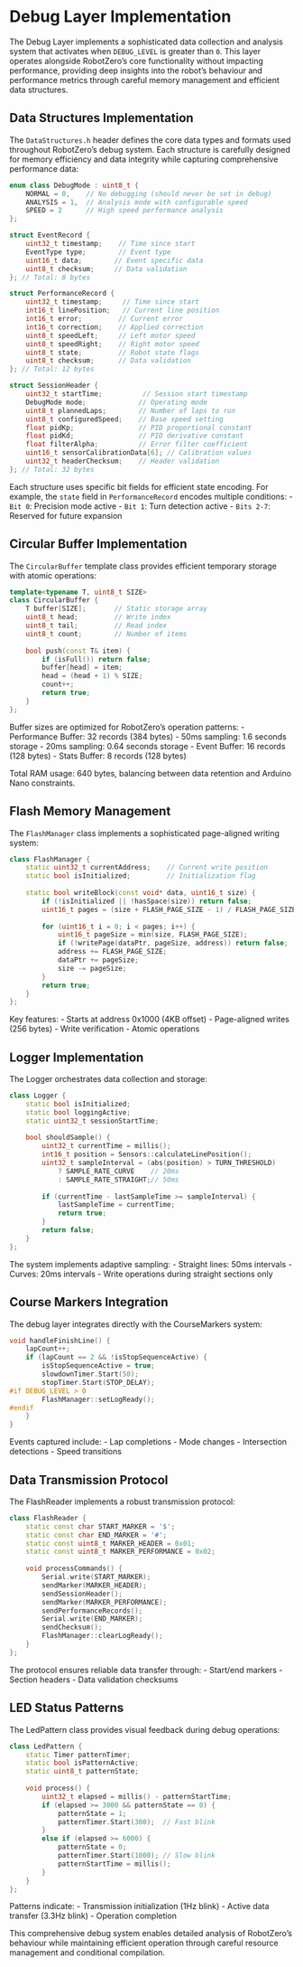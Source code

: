 # Debug Layer Implementation

The Debug Layer implements a sophisticated data collection and analysis system that activates when `DEBUG_LEVEL` is greater than `0`. This layer operates alongside RobotZero's core functionality without impacting performance, providing deep insights into the robot's behaviour and performance metrics through careful memory management and efficient data structures.

## Data Structures Implementation

The `DataStructures.h` header defines the core data types and formats used throughout RobotZero's debug system. Each structure is carefully designed for memory efficiency and data integrity while capturing comprehensive performance data:

```cpp
enum class DebugMode : uint8_t {
    NORMAL = 0,    // No debugging (should never be set in debug)
    ANALYSIS = 1,  // Analysis mode with configurable speed
    SPEED = 2      // High speed performance analysis
};

struct EventRecord {
    uint32_t timestamp;    // Time since start
    EventType type;        // Event type
    uint16_t data;        // Event specific data
    uint8_t checksum;     // Data validation
}; // Total: 8 bytes

struct PerformanceRecord {
    uint32_t timestamp;     // Time since start
    int16_t linePosition;   // Current line position
    int16_t error;         // Current error
    int16_t correction;    // Applied correction
    uint8_t speedLeft;     // Left motor speed
    uint8_t speedRight;    // Right motor speed
    uint8_t state;         // Robot state flags
    uint8_t checksum;      // Data validation
}; // Total: 12 bytes

struct SessionHeader {
    uint32_t startTime;          // Session start timestamp
    DebugMode mode;             // Operating mode
    uint8_t plannedLaps;        // Number of laps to run
    uint8_t configuredSpeed;    // Base speed setting
    float pidKp;                // PID proportional constant
    float pidKd;                // PID derivative constant
    float filterAlpha;          // Error filter coefficient
    uint16_t sensorCalibrationData[6]; // Calibration values
    uint32_t headerChecksum;    // Header validation
}; // Total: 32 bytes
```

Each structure uses specific bit fields for efficient state encoding. For example, the `state` field in `PerformanceRecord` encodes multiple conditions:
- `Bit 0`: Precision mode active
- `Bit 1`: Turn detection active
- `Bits 2-7`: Reserved for future expansion

## Circular Buffer Implementation

The `CircularBuffer` template class provides efficient temporary storage with atomic operations:

```cpp
template<typename T, uint8_t SIZE>
class CircularBuffer {
    T buffer[SIZE];       // Static storage array
    uint8_t head;         // Write index
    uint8_t tail;         // Read index
    uint8_t count;        // Number of items
    
    bool push(const T& item) {
        if (isFull()) return false;
        buffer[head] = item;
        head = (head + 1) % SIZE;
        count++;
        return true;
    }
};
```

Buffer sizes are optimized for RobotZero's operation patterns:
- Performance Buffer: 32 records (384 bytes)
  - 50ms sampling: 1.6 seconds storage
  - 20ms sampling: 0.64 seconds storage
- Event Buffer: 16 records (128 bytes)
- Stats Buffer: 8 records (128 bytes)

Total RAM usage: 640 bytes, balancing between data retention and Arduino Nano constraints.

## Flash Memory Management

The `FlashManager` class implements a sophisticated page-aligned writing system:

```cpp
class FlashManager {
    static uint32_t currentAddress;    // Current write position
    static bool isInitialized;         // Initialization flag
    
    static bool writeBlock(const void* data, uint16_t size) {
        if (!isInitialized || !hasSpace(size)) return false;
        uint16_t pages = (size + FLASH_PAGE_SIZE - 1) / FLASH_PAGE_SIZE;
        
        for (uint16_t i = 0; i < pages; i++) {
            uint16_t pageSize = min(size, FLASH_PAGE_SIZE);
            if (!writePage(dataPtr, pageSize, address)) return false;
            address += FLASH_PAGE_SIZE;
            dataPtr += pageSize;
            size -= pageSize;
        }
        return true;
    }
};
```

Key features:
- Starts at address 0x1000 (4KB offset)
- Page-aligned writes (256 bytes)
- Write verification
- Atomic operations

## Logger Implementation

The Logger orchestrates data collection and storage:

```cpp
class Logger {
    static bool isInitialized;
    static bool loggingActive;
    static uint32_t sessionStartTime;
    
    bool shouldSample() {
        uint32_t currentTime = millis();
        int16_t position = Sensors::calculateLinePosition();
        uint32_t sampleInterval = (abs(position) > TURN_THRESHOLD) 
            ? SAMPLE_RATE_CURVE    // 20ms
            : SAMPLE_RATE_STRAIGHT;// 50ms
            
        if (currentTime - lastSampleTime >= sampleInterval) {
            lastSampleTime = currentTime;
            return true;
        }
        return false;
    }
};
```

The system implements adaptive sampling:
- Straight lines: 50ms intervals
- Curves: 20ms intervals
- Write operations during straight sections only

## Course Markers Integration

The debug layer integrates directly with the CourseMarkers system:

```cpp
void handleFinishLine() {
    lapCount++;
    if (lapCount == 2 && !isStopSequenceActive) {
        isStopSequenceActive = true;
        slowdownTimer.Start(50);
        stopTimer.Start(STOP_DELAY);
#if DEBUG_LEVEL > 0
        FlashManager::setLogReady();
#endif
    }
}
```

Events captured include:
- Lap completions
- Mode changes
- Intersection detections
- Speed transitions

## Data Transmission Protocol

The FlashReader implements a robust transmission protocol:

```cpp
class FlashReader {
    static const char START_MARKER = '$';
    static const char END_MARKER = '#';
    static const uint8_t MARKER_HEADER = 0x01;
    static const uint8_t MARKER_PERFORMANCE = 0x02;
    
    void processCommands() {
        Serial.write(START_MARKER);
        sendMarker(MARKER_HEADER);
        sendSessionHeader();
        sendMarker(MARKER_PERFORMANCE);
        sendPerformanceRecords();
        Serial.write(END_MARKER);
        sendChecksum();
        FlashManager::clearLogReady();
    }
};
```

The protocol ensures reliable data transfer through:
- Start/end markers
- Section headers
- Data validation checksums

## LED Status Patterns

The LedPattern class provides visual feedback during debug operations:

```cpp
class LedPattern {
    static Timer patternTimer;
    static bool isPatternActive;
    static uint8_t patternState;
    
    void process() {
        uint32_t elapsed = millis() - patternStartTime;
        if (elapsed >= 3000 && patternState == 0) {
            patternState = 1;
            patternTimer.Start(300);  // Fast blink
        }
        else if (elapsed >= 6000) {
            patternState = 0;
            patternTimer.Start(1000); // Slow blink
            patternStartTime = millis();
        }
    }
};
```

Patterns indicate:
- Transmission initialization (1Hz blink)
- Active data transfer (3.3Hz blink)
- Operation completion

This comprehensive debug system enables detailed analysis of RobotZero's behaviour while maintaining efficient operation through careful resource management and conditional compilation.